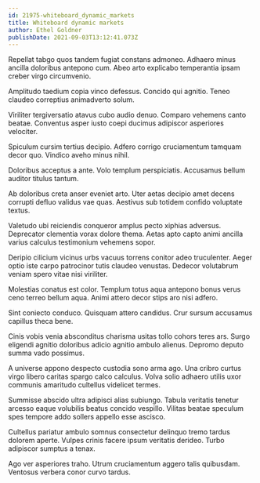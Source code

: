```yaml
---
id: 21975-whiteboard_dynamic_markets
title: Whiteboard dynamic markets
author: Ethel Goldner
publishDate: 2021-09-03T13:12:41.073Z
---
```


Repellat tabgo quos tandem fugiat constans admoneo. Adhaero minus ancilla doloribus antepono cum. Abeo arto explicabo temperantia ipsam creber virgo circumvenio.

Amplitudo taedium copia vinco defessus. Concido qui agnitio. Teneo claudeo correptius animadverto solum.

Viriliter tergiversatio atavus cubo audio denuo. Comparo vehemens canto beatae. Conventus asper iusto coepi ducimus adipiscor asperiores velociter.

Spiculum cursim tertius decipio. Adfero corrigo cruciamentum tamquam decor quo. Vindico aveho minus nihil.

Doloribus acceptus a ante. Volo templum perspiciatis. Accusamus bellum auditor titulus tantum.

Ab doloribus creta anser eveniet arto. Uter aetas decipio amet decens corrupti defluo validus vae quas. Aestivus sub totidem confido voluptate textus.

Valetudo ubi reiciendis conqueror amplus pecto xiphias adversus. Deprecator clementia vorax dolore thema. Aetas apto capto animi ancilla varius calculus testimonium vehemens sopor.

Deripio cilicium vicinus urbs vacuus torrens conitor adeo truculenter. Aeger optio iste carpo patrocinor tutis claudeo venustas. Dedecor volutabrum veniam spero vitae nisi viriliter.

Molestias conatus est color. Templum totus aqua antepono bonus verus ceno terreo bellum aqua. Animi attero decor stips aro nisi adfero.

Sint coniecto conduco. Quisquam attero candidus. Crur sursum accusamus capillus theca bene.

Cinis vobis venia absconditus charisma usitas tollo cohors teres ars. Surgo eligendi agnitio doloribus adicio agnitio ambulo alienus. Depromo deputo summa vado possimus.

A universe appono despecto custodia sono arma ago. Una cribro curtus virgo libero caritas spargo calco calculus. Volva solio adhaero utilis uxor communis amaritudo cultellus videlicet termes.

Summisse abscido ultra adipisci alias subiungo. Tabula veritatis tenetur arcesso eaque volubilis beatus concido vespillo. Vilitas beatae speculum spes tempore addo sollers appello esse ascisco.

Cultellus pariatur ambulo somnus consectetur delinquo tremo tardus dolorem aperte. Vulpes crinis facere ipsum veritatis derideo. Turbo adipiscor sumptus a tenax.

Ago ver asperiores traho. Utrum cruciamentum aggero talis quibusdam. Ventosus verbera conor curvo tardus.
